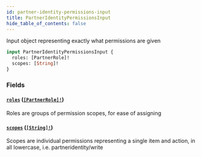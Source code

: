 ```yaml
---
id: partner-identity-permissions-input
title: PartnerIdentityPermissionsInput
hide_table_of_contents: false
---
```



Input object representing exactly what permissions are given

```graphql
input PartnerIdentityPermissionsInput {
  roles: [PartnerRole]!
  scopes: [String]!
}
```


### Fields

#### [`roles`](#) ([`[PartnerRole]!`](/developers/shared-apis/adminidentity-api/graphql/reference/enums/partner-role))

Roles are groups of permission scopes, for ease of assigning


#### [`scopes`](#) ([`[String]!`](/developers/shared-apis/adminidentity-api/graphql/reference/scalars/string))

Scopes are individual permissions representing a single item and action, in all lowercase, i.e. partneridentity/write





